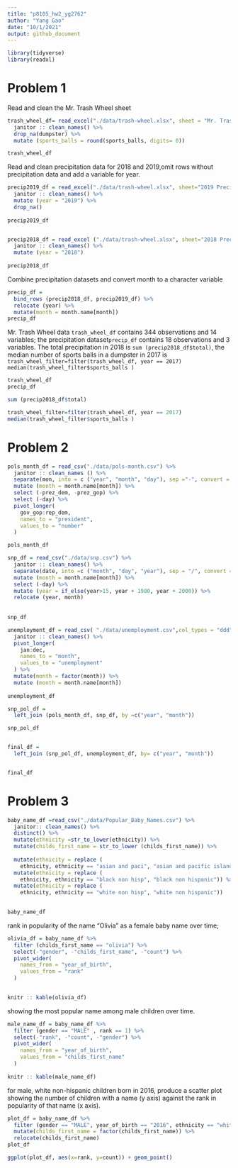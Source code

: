 ```yaml
---
title: "p8105_hw2_yg2762"
author: "Yang Gao"
date: "10/1/2021"
output: github_document
---
```


```r
library(tidyverse)
library(readxl)
```

# Problem 1
Read and clean the Mr. Trash Wheel sheet

```r
trash_wheel_df= read_excel("./data/trash-wheel.xlsx", sheet = "Mr. Trash Wheel", range = "A2:N406") %>% 
  janitor :: clean_names() %>% 
  drop_na(dumpster) %>% 
  mutate (sports_balls = round(sports_balls, digits= 0))

trash_wheel_df
```


Read and clean precipitation data for 2018 and 2019,omit rows without precipitation data and add a variable for year.
```r
precip2019_df = read_excel("./data/trash-wheel.xlsx", sheet="2019 Precipitation", range = "A2:B14") %>% 
  janitor :: clean_names() %>% 
  mutate (year = "2019") %>% 
  drop_na()
  
precip2019_df


precip2018_df = read_excel ("./data/trash-wheel.xlsx", sheet="2018 Precipitation", range = "A2:B14") %>% 
  janitor :: clean_names() %>% 
  mutate (year = "2018") 
  
precip2018_df
```

Combine precipitation datasets and convert month to a character variable

```r
precip_df = 
  bind_rows (precip2018_df, precip2019_df) %>% 
  relocate (year) %>% 
  mutate(month = month.name[month])
precip_df
``` 
Mr. Trash Wheel data `trash_wheel_df` contains 344 observations and 14 variables; the precipitation dataset`precip_df` contains 18 observations and 3 variables. The total precipitation in 2018 is `sum (precip2018_df$total)`, the median number of sports balls in a dumpster in 2017 is `trash_wheel_filter=filter(trash_wheel_df, year == 2017)
median(trash_wheel_filter$sports_balls )`

```r
trash_wheel_df
precip_df

sum (precip2018_df$total)

trash_wheel_filter=filter(trash_wheel_df, year == 2017)
median(trash_wheel_filter$sports_balls )

```

# Problem 2

```r
pols_month_df = read_csv("./data/pols-month.csv") %>% 
  janitor :: clean_names () %>% 
  separate(mon, into = c ("year", "month", "day"), sep ="-", convert = TRUE )%>% 
  mutate (month = month.name[month]) %>% 
  select (-prez_dem, -prez_gop) %>% 
  select (-day) %>% 
  pivot_longer(
    gov_gop:rep_dem,
    names_to = "president",
    values_to = "number"
  )

pols_month_df
```

```r
snp_df = read_csv("./data/snp.csv") %>% 
  janitor :: clean_names() %>% 
  separate(date, into =c ("month", "day", "year"), sep = "/", convert =TRUE) %>% 
  mutate (month = month.name[month]) %>% 
  select (-day) %>% 
  mutate (year = if_else(year>15, year + 1900, year + 2000)) %>% 
  relocate (year, month)
 
 
snp_df
```

```r
unemployment_df = read_csv( "./data/unemployment.csv",col_types = "ddd" ) %>% 
  janitor :: clean_names() %>% 
  pivot_longer(
    jan:dec,
    names_to = "month",
    values_to = "unemployment"
  ) %>% 
  mutate(month = factor(month)) %>% 
  mutate (month = month.name[month])
  
unemployment_df
```

```r
snp_pol_df = 
  left_join (pols_month_df, snp_df, by =c("year", "month"))

snp_pol_df


final_df =
  left_join (snp_pol_df, unemployment_df, by= c("year", "month"))


final_df
```


# Problem 3
```r
baby_name_df =read_csv("./data/Popular_Baby_Names.csv") %>% 
  janitor:: clean_names() %>% 
  distinct() %>% 
  mutate(ethnicity =str_to_lower(ethnicity)) %>% 
  mutate(childs_first_name = str_to_lower (childs_first_name)) %>% 
  
  mutate(ethnicity = replace (
    ethnicity, ethnicity == "asian and paci", "asian and pacific islander")) %>% 
  mutate(ethnicity = replace (
    ethnicity, ethnicity == "black non hisp", "black non hispanic")) %>% 
  mutate(ethnicity = replace (
    ethnicity, ethnicity == "white non hisp", "white non hispanic"))
  

baby_name_df
```  
  
  
  
rank in popularity of the name “Olivia” as a female baby name over time;
```r
olivia_df = baby_name_df %>% 
  filter (childs_first_name == "olivia") %>% 
  select(-"gender", -"childs_first_name", -"count") %>% 
  pivot_wider(
    names_from = "year_of_birth",
    values_from = "rank"
  )
  

knitr :: kable(olivia_df)
```

showing the most popular name among male children over time.
```r
male_name_df = baby_name_df %>% 
  filter (gender == "MALE" , rank == 1) %>% 
  select(-"rank", -"count", -"gender") %>% 
  pivot_wider(
    names_from = "year_of_birth",
    values_from = "childs_first_name"
  )
  
knitr :: kable(male_name_df)
```



for male, white non-hispanic children born in 2016, produce a scatter plot showing the number of children with a name (y axis) against the rank in popularity of that name (x axis).

```r
plot_df = baby_name_df %>% 
  filter (gender == "MALE", year_of_birth == "2016", ethnicity == "white non hispanic") %>% 
  mutate(childs_first_name = factor(childs_first_name)) %>% 
  relocate(childs_first_name)
plot_df

```

```r
ggplot(plot_df, aes(x=rank, y=count)) + geom_point()

```


